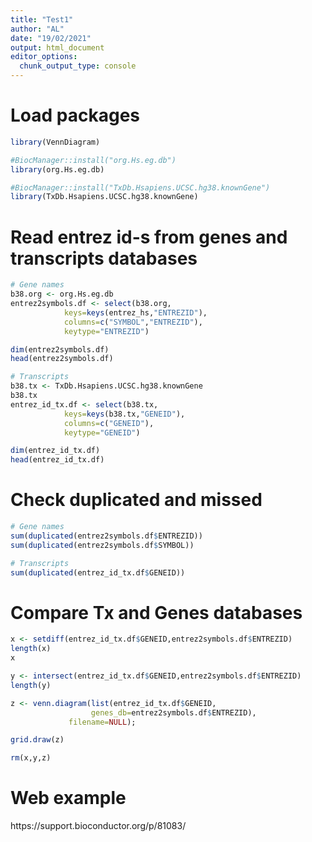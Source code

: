 ```yaml
---
title: "Test1"
author: "AL"
date: "19/02/2021"
output: html_document
editor_options: 
  chunk_output_type: console
---
```


# Load packages

```r

library(VennDiagram)

#BiocManager::install("org.Hs.eg.db")
library(org.Hs.eg.db)

#BiocManager::install("TxDb.Hsapiens.UCSC.hg38.knownGene")
library(TxDb.Hsapiens.UCSC.hg38.knownGene)

```

# Read entrez id-s from genes and transcripts databases

```r

# Gene names
b38.org <- org.Hs.eg.db
entrez2symbols.df <- select(b38.org,
            keys=keys(entrez_hs,"ENTREZID"),
            columns=c("SYMBOL","ENTREZID"),
            keytype="ENTREZID")

dim(entrez2symbols.df)
head(entrez2symbols.df)

# Transcripts
b38.tx <- TxDb.Hsapiens.UCSC.hg38.knownGene
b38.tx
entrez_id_tx.df <- select(b38.tx,
            keys=keys(b38.tx,"GENEID"),
            columns=c("GENEID"),
            keytype="GENEID")

dim(entrez_id_tx.df)
head(entrez_id_tx.df)

```

# Check duplicated and missed 

```r

# Gene names
sum(duplicated(entrez2symbols.df$ENTREZID))
sum(duplicated(entrez2symbols.df$SYMBOL))

# Transcripts 
sum(duplicated(entrez_id_tx.df$GENEID))

```

# Compare Tx and Genes databases

```r

x <- setdiff(entrez_id_tx.df$GENEID,entrez2symbols.df$ENTREZID)
length(x)
x

y <- intersect(entrez_id_tx.df$GENEID,entrez2symbols.df$ENTREZID)
length(y)

z <- venn.diagram(list(entrez_id_tx.df$GENEID,
                  genes_db=entrez2symbols.df$ENTREZID),
             filename=NULL);

grid.draw(z)

rm(x,y,z)

```

# Web example

https://support.bioconductor.org/p/81083/ 

```r



```


